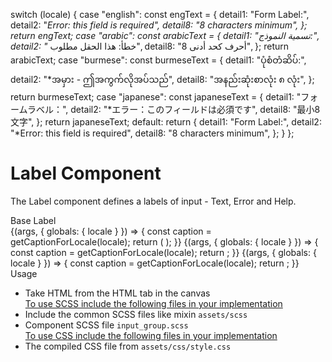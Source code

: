 
  switch (locale) {
    case "english":
      const engText = {
        detail1: "Form Label:",
        detail2: "*Error: this field is required",
        detail8: "8 characters minimum",
      };
      return engText;
    case "arabic":
      const arabicText = {
        detail1: "تسمية النموذج:",
        detail2: "* خطأ: هذا الحقل مطلوب",
        detail8: "8 أحرف كحد أدنى",
      };
      return arabicText;
    case "burmese":
      const burmeseText = {
        detail1: "ပုံစံတံဆိပ်:",
        detail2: "*အမှား - ဤအကွက်လိုအပ်သည်",
        detail8: "အနည်းဆုံးစာလုံး ၈ လုံး",
      };
      return burmeseText;
    case "japanese":
      const japaneseText = {
        detail1: "フォームラベル：",
        detail2: "*エラー：このフィールドは必須です",
        detail8: "最小8文字",
      };
      return japaneseText;
    default:
      return {
        detail1: "Form Label:",
        detail2: "*Error: this field is required",
        detail8: "8 characters minimum",
      };
  }
};

<Meta title="Testing/Label" />

<style>{`
  #story--atoms-input-group--text-default, #story--atoms-input-group--text-focus, #story--atoms-input-group--text-error, #story--atoms-input-group--text-disabled,#story--atoms-input-group--number-default, #story--atoms-input-group--number-error, #story--atoms-input-group--number-focus, #story--atoms-input-group--number-error, #story--atoms-input-group--number-disabled, #story--atoms-input-group--password-default, #story--atoms-input-group--password-focus, #story--atoms-input-group--password-error, #story--atoms-input-group--password-disabled, #story--atoms-input-group--telephone-default, #story--atoms-input-group--telephone-focus, #story--atoms-input-group--telephone-error, #story--atoms-input-group--telephone-disabled, #story--atoms-input-group--date-default, #story--atoms-input-group--date-focus, #story--atoms-input-group--date-error,#story--atoms-input-group--help-message, #story--atoms-input-group--error-message {
    display: none;
  }
  .sbdocs.sbdocs-div.input_group_wrapper.css-14m39zm {
    display: flex;
    flex-wrap: 1;
    justify-content: space-around;
    margin-bottom: 40px;
    box-shadow: 0 1px 8px rgb(0 0 0 / 15%);
  }
  .sbdocs.sbdocs-div.input__code.css-14m39zm {
    margin: 10px;
  }
  .sbdocs.sbdocs-div.input__label.css-14m39zm {
    text-align: center;
    text-decoration: underline;
  }
  .sbdocs.sbdocs-div.input_base-wrapper.css-14m39zm {
    display: inline-flex;
    align-items: baseline;
    box-shadow: 0 1px 8px rgb(0 0 0 / 15%);
  }
  .sbdocs.sbdocs-div.base_item.css-14m39zm {
    margin-left: 20px;
  }

  .subheading {
    font-weight: 700;
    font-size: 18px;
    color: #666;
    letter-spacing: 1.5px;
    line-height: 24px;
    margin-bottom: 12px;
    margin-top: 40px;
  }  
`}</style>

# Label Component

The Label component defines a labels of input - Text, Error and Help.

<div className="subheading"> Base Label </div>

<Story name="Labeltext">
  {(args, { globals: { locale } }) => {
    const caption = getCaptionForLocale(locale);
    return (
      <Label labelText={caption.detail1} State="default" {...args}></Label>
    );
  }}
</Story>

<Story name="Label-Help">
  {(args, { globals: { locale } }) => {
    const caption = getCaptionForLocale(locale);
    return <Label helpText={caption.detail8} State="default" {...args}></Label>;
  }}
</Story>

<Story name="Label-Error">
  {(args, { globals: { locale } }) => {
    const caption = getCaptionForLocale(locale);
    return <Label errorText={caption.detail2} State="error" {...args}></Label>;
  }}
</Story>

<div className="subheading">Usage</div>
<ul>
  <li>Take HTML from the HTML tab in the canvas</li>
  <u>To use SCSS include the following files in your implementation</u>
  <li>
    Include the common SCSS files like mixin <code>assets/scss</code>
  </li>
  <li>
    Component SCSS file <code>input_group.scss</code>
  </li>
  <u>To use CSS include the following files in your implementation</u>
  <li>
    The compiled CSS file from <code>assets/css/style.css</code>
  </li>
</ul>
